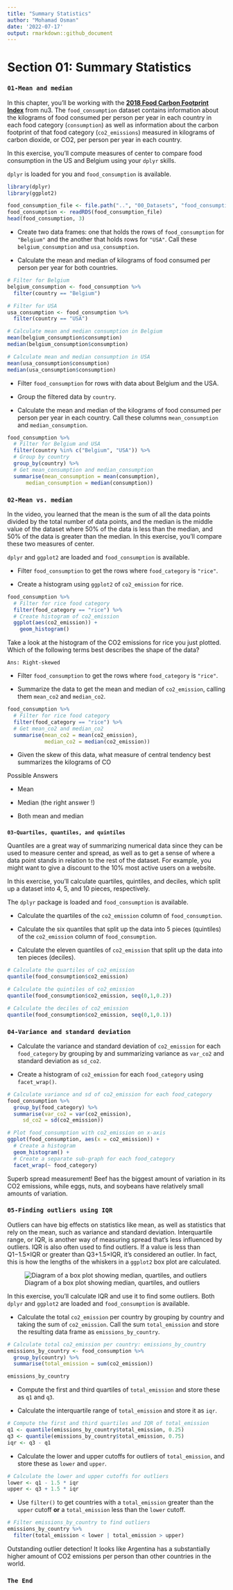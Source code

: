 ```yaml
---
title: "Summary Statistics"
author: "Mohamad Osman"
date: '2022-07-17'
output: rmarkdown::github_document
---
```


# Section 01: **Summary Statistics**

### **`01-Mean and median`**

In this chapter, you'll be working with the [**2018 Food Carbon Footprint Index**](https://www.nu3.de/blogs/nutrition/food-carbon-footprint-index-2018) from nu3. The `food_consumption` dataset contains information about the kilograms of food consumed per person per year in each country in each food category (`consumption`) as well as information about the carbon footprint of that food category (`co2_emissions`) measured in kilograms of carbon dioxide, or CO2, per person per year in each country.

In this exercise, you'll compute measures of center to compare food consumption in the US and Belgium using your `dplyr` skills.

`dplyr` is loaded for you and `food_consumption` is available.

```r
library(dplyr)
library(ggplot2)

food_consumption_file <- file.path("..", "00_Datasets", "food_consumption.rds")
food_consumption <- readRDS(food_consumption_file)
head(food_consumption, 3)
```

-   Create two data frames: one that holds the rows of `food_consumption` for `"Belgium"` and the another that holds rows for `"USA"`. Call these `belgium_consumption` and `usa_consumption`.

-   Calculate the mean and median of kilograms of food consumed per person per year for both countries.

```r
# Filter for Belgium
belgium_consumption <- food_consumption %>%
  filter(country == "Belgium")

# Filter for USA
usa_consumption <- food_consumption %>%
  filter(country == "USA")

# Calculate mean and median consumption in Belgium
mean(belgium_consumption$consumption)
median(belgium_consumption$consumption)

# Calculate mean and median consumption in USA
mean(usa_consumption$consumption)
median(usa_consumption$consumption)
```

-   Filter `food_consumption` for rows with data about Belgium and the USA.

-   Group the filtered data by `country`.

-   Calculate the mean and median of the kilograms of food consumed per person per year in each country. Call these columns `mean_consumption` and `median_consumption`.

```r
food_consumption %>%
  # Filter for Belgium and USA
  filter(country %in% c("Belgium", "USA")) %>%
  # Group by country
  group_by(country) %>%
  # Get mean_consumption and median_consumption
  summarise(mean_consumption = mean(consumption),
      median_consumption = median(consumption))
```

### **`02-Mean vs. median`**

In the video, you learned that the mean is the sum of all the data points divided by the total number of data points, and the median is the middle value of the dataset where 50% of the data is less than the median, and 50% of the data is greater than the median. In this exercise, you'll compare these two measures of center.

`dplyr` and `ggplot2` are loaded and `food_consumption` is available.

-   Filter `food_consumption` to get the rows where `food_category` is `"rice"`.

-   Create a histogram using `ggplot2` of `co2_emission` for rice.

```r
food_consumption %>%
  # Filter for rice food category
  filter(food_category == "rice") %>%
  # Create histogram of co2_emission
  ggplot(aes(co2_emission)) +
    geom_histogram()
```

Take a look at the histogram of the CO2 emissions for rice you just plotted. Which of the following terms best describes the shape of the data?

`Ans: Right-skewed`

-   Filter `food_consumption` to get the rows where `food_category` is `"rice"`.

-   Summarize the data to get the mean and median of `co2_emission`, calling them `mean_co2` and `median_co2`.

```r
food_consumption %>%
  # Filter for rice food category
  filter(food_category == "rice") %>% 
  # Get mean_co2 and median_co2
  summarise(mean_co2 = mean(co2_emission),
            median_co2 = median(co2_emission))
```

-   Given the skew of this data, what measure of central tendency best summarizes the kilograms of CO

Possible Answers

-   Mean

-   Median (the right answer !)

-   Both mean and median

### 
**`03-Quartiles, quantiles, and quintiles`**

Quantiles are a great way of summarizing numerical data since they can be used to measure center and spread, as well as to get a sense of where a data point stands in relation to the rest of the dataset. For example, you might want to give a discount to the 10% most active users on a website.

In this exercise, you'll calculate quartiles, quintiles, and deciles, which split up a dataset into 4, 5, and 10 pieces, respectively.

The `dplyr` package is loaded and `food_consumption` is available.

-   Calculate the quartiles of the `co2_emission` column of `food_consumption`.

-   Calculate the six quantiles that split up the data into 5 pieces (quintiles) of the `co2_emission` column of `food_consumption`.

-   Calculate the eleven quantiles of `co2_emission` that split up the data into ten pieces (deciles).

```r
# Calculate the quartiles of co2_emission
quantile(food_consumption$co2_emission)
```

```r
# Calculate the quintiles of co2_emission
quantile(food_consumption$co2_emission, seq(0,1,0.2))
```

```r
# Calculate the deciles of co2_emission
quantile(food_consumption$co2_emission, seq(0,1,0.1))
```

### **`04-Variance and standard deviation`**

-   Calculate the variance and standard deviation of `co2_emission` for each `food_category` by grouping by and summarizing variance as `var_co2` and standard deviation as `sd_co2`.

-   Create a histogram of `co2_emission` for each `food_category` using `facet_wrap()`.

```r
# Calculate variance and sd of co2_emission for each food_category
food_consumption %>% 
  group_by(food_category) %>% 
  summarise(var_co2 = var(co2_emission),
     sd_co2 = sd(co2_emission))

# Plot food_consumption with co2_emission on x-axis
ggplot(food_consumption, aes(x = co2_emission)) +
  # Create a histogram
  geom_histogram() +
  # Create a separate sub-graph for each food_category
  facet_wrap(~ food_category)
```

Superb spread measurement! Beef has the biggest amount of variation in its CO2 emissions, while eggs, nuts, and soybeans have relatively small amounts of variation.

### **`05-Finding outliers using IQR`**

Outliers can have big effects on statistics like mean, as well as statistics that rely on the mean, such as variance and standard deviation. Interquartile range, or IQR, is another way of measuring spread that's less influenced by outliers. IQR is also often used to find outliers. If a value is less than Q1−1.5×IQR or greater than Q3+1.5×IQR, it's considered an outlier. In fact, this is how the lengths of the whiskers in a `ggplot2` box plot are calculated.

![Diagram of a box plot showing median, quartiles, and outliers](https://assets.datacamp.com/production/repositories/5758/datasets/ca7e6e1832be7ec1842f62891815a9b0488efa83/Screen%2520Shot%25202020-04-28%2520at%252010.04.54%2520AM.png){alt="Diagram of a box plot showing median, quartiles, and outliers"}

In this exercise, you'll calculate IQR and use it to find some outliers. Both `dplyr` and `ggplot2` are loaded and `food_consumption` is available.

-   Calculate the total `co2_emission` per country by grouping by country and taking the sum of `co2_emission`. Call the sum `total_emission` and store the resulting data frame as `emissions_by_country`.

```r
# Calculate total co2_emission per country: emissions_by_country
emissions_by_country <- food_consumption %>%
  group_by(country) %>%
  summarise(total_emission = sum(co2_emission))

emissions_by_country
```

-   Compute the first and third quartiles of `total_emission` and store these as `q1` and `q3`.

-   Calculate the interquartile range of `total_emission` and store it as `iqr`.

```r
# Compute the first and third quartiles and IQR of total_emission
q1 <- quantile(emissions_by_country$total_emission, 0.25)
q3 <- quantile(emissions_by_country$total_emission, 0.75)
iqr <- q3 - q1
```

-   Calculate the lower and upper cutoffs for outliers of `total_emission`, and store these as `lower` and `upper`.

```r
# Calculate the lower and upper cutoffs for outliers
lower <- q1 - 1.5 * iqr
upper <- q3 + 1.5 * iqr
```

-   Use `filter()` to get countries with a `total_emission` greater than the `upper` cutoff **or** a `total_emission` less than the `lower` cutoff.

```r
# Filter emissions_by_country to find outliers
emissions_by_country %>%
  filter(total_emission < lower | total_emission > upper)
```

Outstanding outlier detection! It looks like Argentina has a substantially higher amount of CO2 emissions per person than other countries in the world.

### **`The End`**

 




